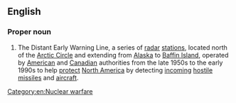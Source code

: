 ==English==

===Proper noun===
{{wikipedia}}
{{en-proper noun|head=the [[DEW]] [[line]]}}

# {{lb|en|military}} The Distant Early Warning Line, a series of [[radar]] [[stations]], located north of the [[Arctic Circle]] and extending from [[Alaska]] to [[Baffin Island]], operated by [[American]] and [[Canadian]] authorities from the late 1950s to the early 1990s to help [[protect]] [[North America]] by detecting [[incoming]] [[hostile]] [[missiles]] and [[aircraft]].
[[Category:en:Nuclear warfare]]